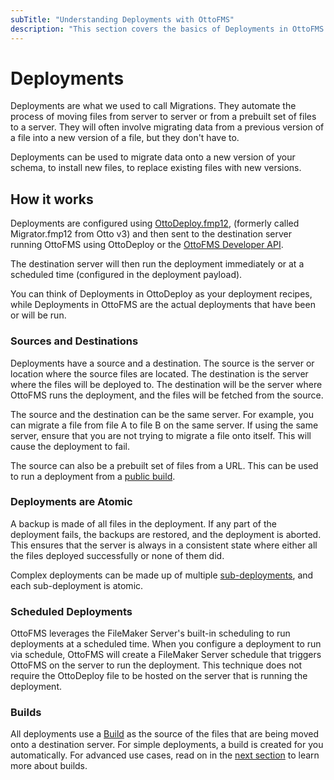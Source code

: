 ```yaml
---
subTitle: "Understanding Deployments with OttoFMS"
description: "This section covers the basics of Deployments in OttoFMS. They are a key part of how automated data migrations and other deployment types work with OttoFMS and FileMaker Server"
---
```



# Deployments

Deployments are what we used to call Migrations. They automate the process of moving files from server to server or from a prebuilt set of files to a server. They will often involve migrating data from a previous version of a file into a new version of a file, but they don't have to.

Deployments can be used to migrate data onto a new version of your schema, to install new files, to replace existing files with new versions.

## How it works

Deployments are configured using [OttoDeploy.fmp12](/ottodeploy), (formerly called Migrator.fmp12 from Otto v3) and then sent to the destination server running OttoFMS using OttoDeploy or the [OttoFMS Developer API](/apidoc).

The destination server will then run the deployment immediately or at a scheduled time (configured in the deployment payload).

<Callout type="info">
  You can think of Deployments in OttoDeploy as your deployment recipes, while
  Deployments in OttoFMS are the actual deployments that have been or will be
  run.
</Callout>

### Sources and Destinations

Deployments have a source and a destination. The source is the server or location where the source files are located. The destination is the server where the files will be deployed to. The destination will be the server where OttoFMS runs the deployment, and the files will be fetched from the source.

The source and the destination can be the same server. For example, you can migrate a file from file A to file B on the same server. If using the same server, ensure that you are not trying to migrate a file onto itself. This will cause the deployment to fail.

The source can also be a prebuilt set of files from a URL. This can be used to run a deployment from a [public build](/concepts/public-builds).

### Deployments are Atomic

A backup is made of all files in the deployment. If any part of the deployment fails, the backups are restored, and the deployment is aborted. This ensures that the server is always in a consistent state where either all the files deployed successfully or none of them did.

Complex deployments can be made up of multiple [sub-deployments](/concepts/deployments/advanced-deployments#sub-deployments), and each sub-deployment is atomic.

### Scheduled Deployments

OttoFMS leverages the FileMaker Server's built-in scheduling to run deployments at a scheduled time. When you configure a deployment to run via schedule, OttoFMS will create a FileMaker Server schedule that triggers OttoFMS on the server to run the deployment. This technique does not require the OttoDeploy file to be hosted on the server that is running the deployment.

### Builds

All deployments use a [Build](/concepts/builds) as the source of the files that are being moved onto a destination server. For simple deployments, a build is created for you automatically. For advanced use cases, read on in the [next section](/concepts/builds) to learn more about builds.
